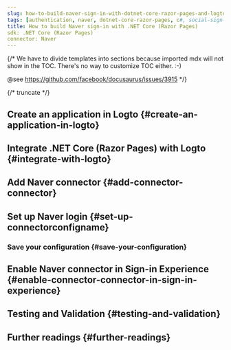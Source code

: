 ```yaml
---
slug: how-to-build-naver-sign-in-with-dotnet-core-razor-pages-and-logto
tags: [authentication, naver, dotnet-core-razor-pages, c#, social-sign-in, sign-in, login]
title: How to build Naver sign-in with .NET Core (Razor Pages)
sdk: .NET Core (Razor Pages)
connector: Naver
---
```


{/*
  We have to divide templates into sections because imported mdx will not show in the TOC.
  There's no way to customize TOC either. :-)

  @see https://github.com/facebook/docusaurus/issues/3915
*/}




{/* truncate */}

<Intro connector={connector} sdk=".NET Core (Razor Pages)" link="https://learn.microsoft.com/aspnet/core/razor-pages" />

## Create an application in Logto \{#create-an-application-in-logto}

<CreateApplication type="Traditional web" framework=".NET Core (Razor Pages)" />

## Integrate .NET Core (Razor Pages) with Logto \{#integrate-with-logto}

<FrameworkGuide />

## Add Naver connector \{#add-connector-connector}

<AddSocialConnector connector={connector} framework=".NET Core (Razor Pages)" />

## Set up Naver login \{#set-up-connectorconfigname}

<ConnectorGuide />

### Save your configuration \{#save-your-configuration}

<SaveYourConfiguration connector={connector} />

## Enable Naver connector in Sign-in Experience \{#enable-connector-connector-in-sign-in-experience}

<EnableSocialConnector connector={connector} />

## Testing and Validation \{#testing-and-validation}

<TestingAndValidation connector={connector} sdk=".NET Core (Razor Pages)" />

## Further readings \{#further-readings}

<FurtherReadings />
